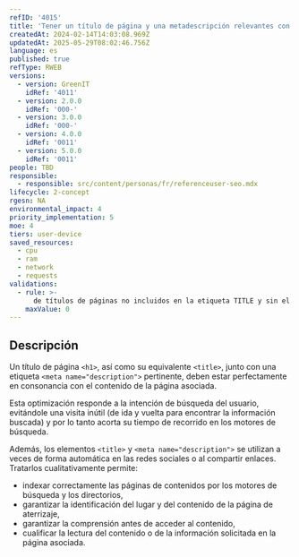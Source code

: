 ```yaml
---
refID: '4015'
title: 'Tener un título de página y una metadescripción relevantes con el contenido de la página'
createdAt: 2024-02-14T14:03:08.969Z
updatedAt: 2025-05-29T08:02:46.756Z
language: es
published: true
refType: RWEB
versions:
  - version: GreenIT
    idRef: '4011'
  - version: 2.0.0
    idRef: '000-'
  - version: 3.0.0
    idRef: '000-'
  - version: 4.0.0
    idRef: '0011'
  - version: 5.0.0
    idRef: '0011'
people: TBD
responsible:
  - responsible: src/content/personas/fr/referenceuser-seo.mdx
lifecycle: 2-concept
rgesn: NA
environmental_impact: 4
priority_implementation: 5
moe: 4
tiers: user-device
saved_resources:
  - cpu
  - ram
  - network
  - requests
validations:
  - rule: >-
      de títulos de páginas no incluidos en la etiqueta TITLE y sin el nombre del sitio
    maxValue: 0
---
```


## Descripción

Un título de página `<h1>`, así como su equivalente `<title>`, junto con una etiqueta `<meta name="description">` pertinente, deben estar perfectamente en consonancia con el contenido de la página asociada.

Esta optimización responde a la intención de búsqueda del usuario, evitándole una visita inútil (de ida y vuelta para encontrar la información buscada) y por lo tanto acorta su tiempo de recorrido en los motores de búsqueda.

Además, los elementos `<title>` y `<meta name="description">` se utilizan a veces de forma automática en las redes sociales o al compartir enlaces. Tratarlos cualitativamente permite:

- indexar correctamente las páginas de contenidos por los motores de búsqueda y los directorios,
- garantizar la identificación del lugar y del contenido de la página de aterrizaje,
- garantizar la comprensión antes de acceder al contenido,
- cualificar la lectura del contenido o de la información solicitada en la página asociada.


